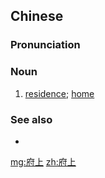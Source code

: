 ==Chinese==
{{zh-forms}}

===Pronunciation===
{{zh-pron
|m=fǔshàng,tl=y
|c=fu2 soeng6
|cat=n
}}

===Noun===
{{zh-noun}}

# {{lb|zh|respectful}} {{gloss|someone else's}} [[residence]]; {{gloss|someone else's}} [[home]]

===See also===
* {{zh-l|舍下}}

[[mg:府上]]
[[zh:府上]]
